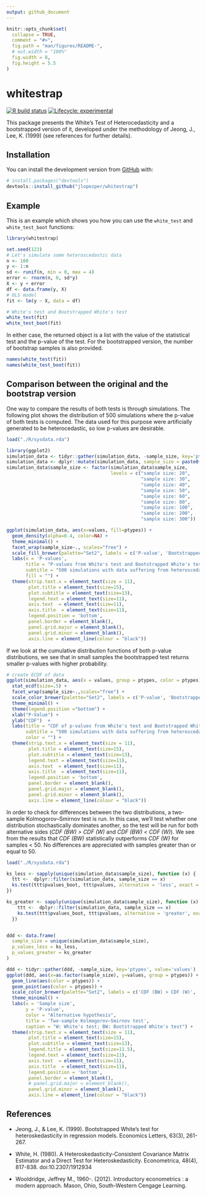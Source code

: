 ```yaml
---
output: github_document
---
```


```r
knitr::opts_chunk$set(
  collapse = TRUE,
  comment = "#>",
  fig.path = "man/figures/README-",
  # out.width = "100%"
  fig.width = 8, 
  fig.height = 5.5
)
```

# whitestrap

<!-- badges: start -->
[![R build status](https://github.com/jlopezper/whitestrap/workflows/R-CMD-check/badge.svg)](https://github.com/jlopezper/whitestrap/actions)
[![Lifecycle: experimental](https://img.shields.io/badge/lifecycle-experimental-orange.svg)](https://www.tidyverse.org/lifecycle/#experimental)
<!-- badges: end -->

This package presents the White's Test of Heterocedasticity and a bootstrapped version of it, developed under the methodology of Jeong, J., Lee, K. (1999) (see references for further details).

## Installation

You can install the development version from [GitHub](https://github.com/) with:

``` r
# install.packages("devtools")
devtools::install_github("jlopezper/whitestrap")
```
## Example

This is an example which shows you how you can use the `white_test` and `white_test_boot` functions:

```r
library(whitestrap)

set.seed(123)
# Let's simulate some heteroscedastic data
n <- 100
y <- 1:n
sd <- runif(n, min = 0, max = 4)
error <- rnorm(n, 0, sd*y)
X <- y + error
df <- data.frame(y, X)
# OLS model
fit <- lm(y ~ X, data = df)
```

```r
# White's test and Bootstrapped White's test
white_test(fit)
white_test_boot(fit)
```

In either case, the returned object is a list with the value of the statistical test and the p-value of the test. For the bootstrapped version, the number of bootstrap samples is also provided.

```r
names(white_test(fit))
names(white_test_boot(fit))
```

## Comparison between the original and the bootstrap version

One way to compare the results of both tests is through simulations. The following plot shows the distribution of 500 simulations where the p-value of both tests is computed. The data used for this purpose were artificially generated to be heterocedastic, so low p-values are desirable.

```r
load("./R/sysdata.rda")

library(ggplot2)
simulation_data <- tidyr::gather(simulation_data, -sample_size, key='ptypes', value='values')
simulation_data <- dplyr::mutate(simulation_data, sample_size = paste0('sample size: ', sample_size))
simulation_data$sample_size <- factor(simulation_data$sample_size, 
                                      levels = c("sample size: 20",
                                                 "sample size: 30",
                                                 "sample size: 40",
                                                 "sample size: 50",
                                                 "sample size: 60",
                                                 "sample size: 80",
                                                 "sample size: 100",
                                                 "sample size: 200",
                                                 "sample size: 300"))

ggplot(simulation_data, aes(x=values, fill=ptypes)) +
  geom_density(alpha=0.4, color=NA) +
  theme_minimal() +
  facet_wrap(sample_size~., scales="free") +
  scale_fill_brewer(palette="Set2", labels = c('P-value', 'Bootstrapped p-value')) +
  labs(x = 'P-values',
       title = "P-values from White's test and Bootstrapped White's test",
       subtitle = "500 simulations with data suffering from heteroscedasticity",
       fill = "") +
  theme(strip.text.x = element_text(size = 11),
        plot.title = element_text(size=15),
        plot.subtitle = element_text(size=13),
        legend.text = element_text(size=11),
        axis.text  = element_text(size=11),
        axis.title  = element_text(size=11),
        legend.position = 'bottom',
        panel.border = element_blank(),
        panel.grid.major = element_blank(),
        panel.grid.minor = element_blank(),
        axis.line = element_line(colour = "black"))
```

If we look at the cumulative distribution functions of both p-value distributions, we see that in small samples the bootstrapped test returns smaller p-values with higher probability.

```r
# create ECDF of data
ggplot(simulation_data, aes(x = values, group = ptypes, color = ptypes))+
  stat_ecdf(size=.5) +
  facet_wrap(sample_size~.,scales="free") +
  scale_color_brewer(palette="Set2", labels = c('P-value', 'Bootstrapped p-value'))  +
  theme_minimal() +
  theme(legend.position ="bottom") +
  xlab("P-Value") +
  ylab("CDF")  +
  labs(title = "CDF of p-values from White's test and Bootstrapped White's test",
       subtitle = "500 simulations with data suffering from heteroscedasticity",
       color = "") +
  theme(strip.text.x = element_text(size = 11),
        plot.title = element_text(size=15),
        plot.subtitle = element_text(size=13),
        legend.text = element_text(size=11),
        axis.text  = element_text(size=11),
        axis.title  = element_text(size=11),
        legend.position = 'bottom',
        panel.border = element_blank(),
        panel.grid.major = element_blank(),
        panel.grid.minor = element_blank(),
        axis.line = element_line(colour = "black"))

```

In order to check for differences between the two distributions, a two-sample Kolmogorov–Smirnov test is run. In this case, we'll test whether one distribution stochastically dominates another, so the test will be run for both alternative sides (*CDF (BW) > CDF (W)* and *CDF (BW) < CDF (W)*). We see from the results that *CDF (BW)* statistically outperforms *CDF (W)* for samples < 50. No differences are appreciated with samples greater than or equal to 50.

```r
load("./R/sysdata.rda")

ks_less <- sapply(unique(simulation_data$sample_size), function (x) {
  ttt <-  dplyr::filter(simulation_data, sample_size == x)
  ks.test(ttt$pvalues_boot, ttt$pvalues, alternative = 'less', exact = TRUE)$p.value
})

ks_greater <- sapply(unique(simulation_data$sample_size), function (x) {
    ttt <-  dplyr::filter(simulation_data, sample_size == x)
    ks.test(ttt$pvalues_boot, ttt$pvalues, alternative = 'greater', exact = TRUE)$p.value
  })


ddd <- data.frame(
  sample_size = unique(simulation_data$sample_size),
  p_values_less = ks_less,
  p_values_greater = ks_greater
)

ddd <- tidyr::gather(ddd, -sample_size, key='ptypes', value='values')
ggplot(ddd, aes(x=as.factor(sample_size), y=values, group = ptypes)) +
  geom_line(aes(color = ptypes)) +
  geom_point(aes(color = ptypes)) +
  scale_color_brewer(palette="Set2", labels = c('CDF (BW) > CDF (W)', 'CDF (BW) < CDF (W)'))  +
  theme_minimal() +
  labs(x = 'Sample size',
       y = 'P-value',
       color = "Alternative hypothesis",
       title = 'Two-sample Kolmogorov–Smirnov test',
       caption = "W: White's test; BW: Bootstrapped White's test") +
  theme(strip.text.x = element_text(size = 11),
        plot.title = element_text(size=15),
        plot.subtitle = element_text(size=13),
        legend.title = element_text(size=11.5),
        legend.text = element_text(size=11),
        axis.text  = element_text(size=11),
        axis.title  = element_text(size=11),
        legend.position = 'bottom',
        panel.border = element_blank(),
        # panel.grid.major = element_blank(),
        panel.grid.minor = element_blank(),
        axis.line = element_line(colour = "black"))
```


## References

- Jeong, J., & Lee, K. (1999). Bootstrapped White’s test for heteroskedasticity in regression models. Economics Letters, 63(3), 261-267.

- White, H. (1980). A Heteroskedasticity-Consistent Covariance Matrix Estimator and a Direct Test for Heteroskedasticity. Econometrica, 48(4), 817-838. doi:10.2307/1912934

- Wooldridge, Jeffrey M., 1960-. (2012). Introductory econometrics : a modern approach. Mason, Ohio, South-Western Cengage Learning.

